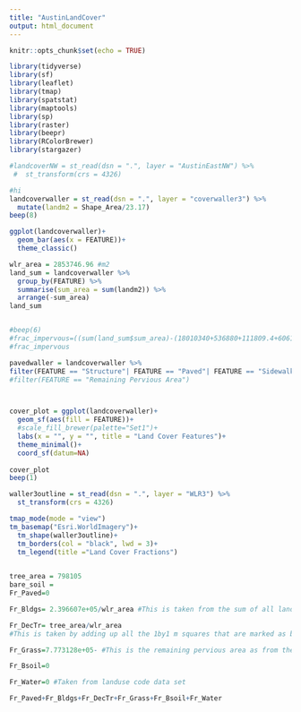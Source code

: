 ```yaml
---
title: "AustinLandCover"
output: html_document
---
```


```r
knitr::opts_chunk$set(echo = TRUE)
```

```r
library(tidyverse)
library(sf)
library(leaflet)
library(tmap)
library(spatstat)
library(maptools)
library(sp)
library(raster)
library(beepr)
library(RColorBrewer)
library(stargazer)
```

```r
#landcoverNW = st_read(dsn = ".", layer = "AustinEastNW") %>% 
 #  st_transform(crs = 4326)

#hi
landcoverwaller = st_read(dsn = ".", layer = "coverwaller3") %>% 
  mutate(landm2 = Shape_Area/23.17)
beep(8)
```

```r
ggplot(landcoverwaller)+
  geom_bar(aes(x = FEATURE))+
  theme_classic()
```

```r
wlr_area = 2853746.96 #m2
land_sum = landcoverwaller %>% 
  group_by(FEATURE) %>% 
  summarise(sum_area = sum(landm2)) %>% 
  arrange(-sum_area)
land_sum


#beep(6)
#frac_impervous=((sum(land_sum$sum_area)-(18010340+536880+111809.4+60614.13+48861.97+21312.08))/sum(land_sum$sum_area))
#frac_impervous
```



```r

pavedwaller = landcoverwaller %>% 
filter(FEATURE == "Structure"| FEATURE == "Paved"| FEATURE == "Sidewalk"| FEATURE == "Paved Parking"| FEATURE == "Edge of Paved Road")
#filter(FEATURE == "Remaining Pervious Area")



cover_plot = ggplot(landcoverwaller)+
  geom_sf(aes(fill = FEATURE))+
  #scale_fill_brewer(palette="Set1")+
  labs(x = "", y = "", title = "Land Cover Features")+
  theme_minimal()+
  coord_sf(datum=NA)
  
cover_plot 
beep(1)

```

```r

waller3outline = st_read(dsn = ".", layer = "WLR3") %>% 
  st_transform(crs = 4326)

tmap_mode(mode = "view")
tm_basemap("Esri.WorldImagery")+
  tm_shape(waller3outline)+
  tm_borders(col = "black", lwd = 3)+
  tm_legend(title ="Land Cover Fractions")
 
```


```r
tree_area = 798105
bare_soil = 
Fr_Paved=0

Fr_Bldgs= 2.396607e+05/wlr_area #This is taken from the sum of all land area coded as structure

Fr_DecTr= tree_area/wlr_area
#This is taken by adding up all the 1by1 m squares that are marked as being tree canopy from the 2010 tree cover dataset. To see the original data look at the wlr_landuse arc project in the wlr_tree_count shapefile 

Fr_Grass=7.773128e+05- #This is the remaining pervious area as from the land_sum subtracted by the area of the trees and bare soil

Fr_Bsoil=0

Fr_Water=0 #Taken from landuse code data set 

Fr_Paved+Fr_Bldgs+Fr_DecTr+Fr_Grass+Fr_Bsoil+Fr_Water
```

